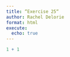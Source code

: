 ```yaml
---
title: “Exercise 25“
author: Rachel Delorie
format: html
execute:
  echo: true
---
```


```r
1 + 1
```
